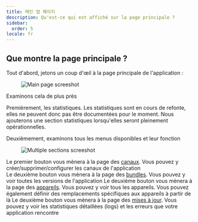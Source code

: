 ```yaml
---
title: 메인 앱 페이지
description: Qu'est-ce qui est affiché sur la page principale ?
sidebar:
  order: 5
locale: fr
---
```


## Que montre la page principale ?

Tout d'abord, jetons un coup d'œil à la page principale de l'application :

<figure><img src="/main-app-page.webp" alt="Main page screeshot" /><figcaption></figcaption></figure>

Examinons cela de plus près

Premièrement, les statistiques. Les statistiques sont en cours de refonte, elles ne peuvent donc pas être documentées pour le moment. Nous ajouterons une section statistiques lorsqu'elles seront pleinement opérationnelles.

Deuxièmement, examinons tous les menus disponibles et leur fonction

<figure><img src="/app-multiple-sections.webp" alt="Multiple sections screeshot" /><figcaption></figcaption></figure>

Le premier bouton vous mènera à la page des [canaux](/docs/webapp/channels/). Vous pouvez y créer/supprimer/configurer les canaux de l'application\
Le deuxième bouton vous mènera à la page des [bundles](/docs/webapp/bundles/). Vous pouvez y voir toutes les versions de l'application
Le deuxième bouton vous mènera à la page des [appareils](/docs/webapp/devices/). Vous pouvez y voir tous les appareils. Vous pouvez également définir des remplacements spécifiques aux appareils à partir de là
Le deuxième bouton vous mènera à la page des [mises à jour](/docs/webapp/logs/). Vous pouvez y voir les statistiques détaillées (logs) et les erreurs que votre application rencontre